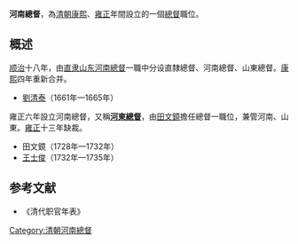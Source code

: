 '''河南總督'''，為[[清朝|清朝]][[康熙|康熙]]、[[雍正|雍正]]年間設立的一個[[總督|總督]]職位。
== 概述 ==
[[顺治|顺治]]十八年，由[[直隶总督|直隶山东河南總督]]一職中分设直隸總督、河南總督、山東總督。[[康熙|康熙]]四年重新合并。
*[[劉清泰|劉清泰]]（1661年—1665年）
雍正六年設立河南總督，又稱'''[[河東總督|河東總督]]'''，由[[田文鏡|田文鏡]]擔任總督一職位，兼管河南、山東。[[雍正|雍正]]十三年缺裁。
*田文鏡（1728年—1732年）
*[[王士俊_(康熙進士)|王士俊]]（1732年—1735年）

==参考文献==
*《清代职官年表》

{{清朝總督}}
{{清朝政府小作品}}
[[Category:清朝河南總督|Category:清朝河南總督]]